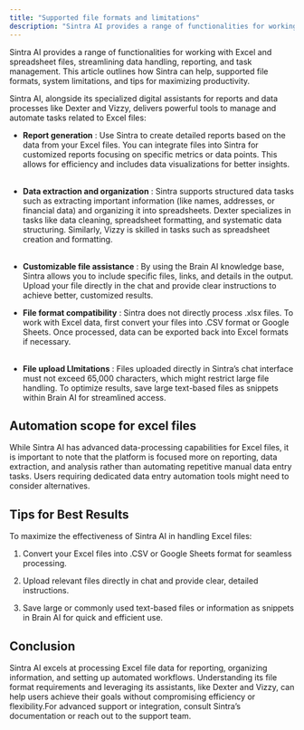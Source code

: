 ```yaml
---
title: "Supported file formats and limitations"
description: "Sintra AI provides a range of functionalities for working with Excel and spreadsheet files, streamlining data handling, reporting, and task management. This ..."
---
```


Sintra AI provides a range of functionalities for working with Excel and spreadsheet files, streamlining data handling, reporting, and task management. This article outlines how Sintra can help, supported file formats, system limitations, and tips for maximizing productivity.

Sintra AI, alongside its specialized digital assistants for reports and data processes like Dexter and Vizzy, delivers powerful tools to manage and automate tasks related to Excel files:

  * **Report generation** : Use Sintra to create detailed reports based on the data from your Excel files. You can integrate files into Sintra for customized reports focusing on specific metrics or data points. This allows for efficiency and includes data visualizations for better insights.  
​

  * **Data extraction and organization** : Sintra supports structured data tasks such as extracting important information (like names, addresses, or financial data) and organizing it into spreadsheets. Dexter specializes in tasks like data cleaning, spreadsheet formatting, and systematic data structuring. Similarly, Vizzy is skilled in tasks such as spreadsheet creation and formatting.  
​

  * **Customizable file assistance** : By using the Brain AI knowledge base, Sintra allows you to include specific files, links, and details in the output. Upload your file directly in the chat and provide clear instructions to achieve better, customized results.





  * **File format compatibility** : Sintra does not directly process .xlsx files. To work with Excel data, first convert your files into .CSV format or Google Sheets. Once processed, data can be exported back into Excel formats if necessary.  
​

  * **File upload Llmitations** : Files uploaded directly in Sintra’s chat interface must not exceed 65,000 characters, which might restrict large file handling. To optimize results, save large text-based files as snippets within Brain AI for streamlined access.




## Automation scope for excel files

While Sintra AI has advanced data-processing capabilities for Excel files, it is important to note that the platform is focused more on reporting, data extraction, and analysis rather than automating repetitive manual data entry tasks. Users requiring dedicated data entry automation tools might need to consider alternatives.

## Tips for Best Results

To maximize the effectiveness of Sintra AI in handling Excel files:

  1. Convert your Excel files into .CSV or Google Sheets format for seamless processing.

  2. Upload relevant files directly in chat and provide clear, detailed instructions.

  3. Save large or commonly used text-based files or information as snippets in Brain AI for quick and efficient use.




## Conclusion

Sintra AI excels at processing Excel file data for reporting, organizing information, and setting up automated workflows. Understanding its file format requirements and leveraging its assistants, like Dexter and Vizzy, can help users achieve their goals without compromising efficiency or flexibility.For advanced support or integration, consult Sintra’s documentation or reach out to the support team.